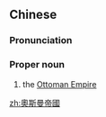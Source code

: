 ==Chinese==
{{zh-forms|s=奥斯曼帝国|type=32}}

===Pronunciation===
{{zh-pron
|m=Àosīmàn Dìguó
|c=ou3 si1 maan6 dai3 gwok3
|cat=propn
}}

===Proper noun===
{{zh-proper noun}}

# the [[Ottoman Empire]]

[[zh:奧斯曼帝國]]